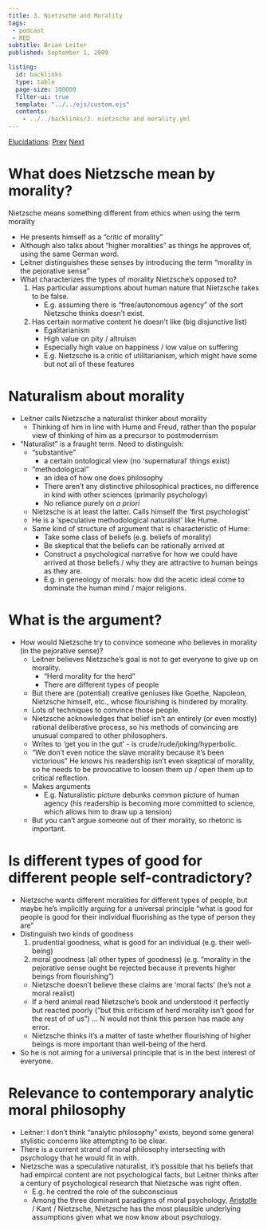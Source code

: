```yaml
---
title: 3. Nietzsche and Morality
tags: 
 - podcast
 - RED
subtitle: Brian Leiter
published: September 1, 2009

listing:
  id: backlinks
  type: table
  page-size: 100000
  filter-ui: true
  template: "../../ejs/custom.ejs"
  contents:
    - ../../backlinks/3. nietzsche and morality.yml
---
```


[Elucidations](/docs/phil/Elucidations.html): [Prev](/docs/phil/2. Poetry.html) [Next](/docs/phil/3. Nietzsche and Morality.html)

# What does Nietzsche mean by morality?

Nietzsche means something different from ethics when using the term morality

- He presents himself as a "critic of morality"
- Although also talks about "higher moralities" as things he approves of, using 
  the same German word.
- Leitner distinguishes these senses by introducing the term "morality in the 
  pejorative sense"
- What characterizes the types of morality Nietzsche's opposed to?
    1. Has particular assumptions about human nature that Nietzsche takes to be 
       false.
        - E.g. assuming there is "free/autonomous agency" of the sort Nietzsche 
          thinks doesn't exist.
    2. Has certain normative content he doesn't like (big disjunctive list)
        - Egalitarianism
        - High value on pity / altruism
        - Especially high value on happiness / low value on suffering
        - E.g. Nietzsche is a critic of utilitarianism, which might have some 
          but not all of these features

# Naturalism about morality
- Leitner calls Nietzsche a naturalist thinker about morality
    - Thinking of him in line with Hume and Freud, rather than the popular view 
      of thinking of him as a precursor to postmodernism
- "Naturalist" is a fraught term. Need to distinguish:
    - "substantive"
        - a certain ontological view (no 'supernatural' things exist)
    - "methodological"
        - an idea of how one does philosophy
        - There aren't any distinctive philosophical practices, no difference in 
          kind with other sciences (primarily psychology)
        - No reliance purely on *a priori*
    - Nietzsche is at least the latter. Calls himself the 'first psychologist'
    - He is a 'speculative methodological naturalist' like Hume.
    - Same kind of structure of argument that is characteristic of Hume:
        - Take some class of beliefs (e.g. beliefs of morality)
        - Be skeptical that the beliefs can be rationally arrived at
        - Construct a psychological narrative for how we could have arrived at 
          those beliefs / why they are attractive to human beings as they are.
        - E.g. in geneology of morals: how did the acetic ideal come to dominate 
          the human mind / major religions.

# What is the argument?
- How would Nietzsche try to convince someone who believes in morality (in the 
  pejorative sense)?
  - Leitner believes Nietzsche's goal is not to get everyone to give up on 
    morality.
    - "Herd morality for the herd"
    - There are different types of people
  - But there are (potential) creative geniuses like Goethe, Napoleon, 
    Nietzsche himself, etc., whose flourishing is hindered by morality.
  - Lots of techniques to convince those people.
  - Nietzsche acknowledges that belief isn't an entirely (or even mostly) 
    rational deliberative process, so his methods of convincing are unusual 
    compared to other philosophers.
  - Writes to 'get you in the gut' - is crude/rude/joking/hyperbolic.
  - "We don't even notice the slave morality because it's been victorious" He 
    knows his readership isn't even skeptical of morality, so he needs to be 
    provocative to loosen them up / open them up to critical reflection.
  - Makes arguments
    - E.g. Naturalistic picture debunks common picture of human agency (his 
      readership is becoming more committed to science, which allows him to 
      draw up a tension)
  - But you can't argue someone out of their morality, so rhetoric is important.


# Is different types of good for different people self-contradictory?
  - Nietzsche wants different moralities for different types of people, but 
    maybe he's implicitly arguing for a universal principle "what is good for 
    people is good for their individual fluorishing as the type of person they 
    are"
  - Distinguish two kinds of goodness
    1. prudential goodness, what is good for an individual (e.g. their 
       well-being)
    2. moral goodness (all other types of goodness) (e.g. "morality in the 
       pejorative sense ought be rejected because it prevents higher beings 
       from flourishing")
      - Nietzsche doesn't believe these claims are 'moral facts' (he's not a 
        moral realist)
      - If a herd animal read Nietzsche's book and understood it perfectly but 
        reacted poorly ("but this criticism of herd morality isn't good for the 
        rest of of us") ... N would not think this person has made any error.
      - Nietzsche thinks it's a matter of taste whether flourishing of higher 
        beings is more important than well-being of the herd.
  - So he is not aiming for a universal principle that is in the best interest 
    of everyone.

# Relevance to contemporary analytic moral philosophy
- Leitner: I don't think "analytic philosophy" exists, beyond some general 
  stylistic concerns like attempting to be clear.
- There is a current strand of moral philosophy intersecting with psychology 
  that he would fit in with.
- Nietzsche was a speculative naturalist, it's possible that his beliefs that 
  had empircal content are not psychological facts, but Leitner thinks after a 
  century of psychological research that Nietzsche was right often.
  - E.g. he centred the role of the subconscious
  - Among the three dominant paradigms of moral psychology, 
    [Aristotle](/docs/phil/Aristotle.html) / Kant / 
    Nietzsche, Nietzsche has the most plausible underlying assumptions given 
    what we now know about psychology.
    